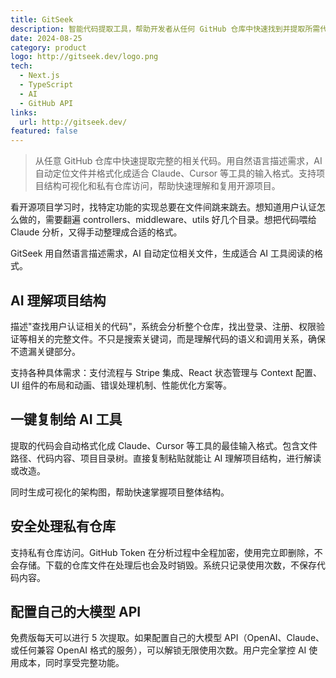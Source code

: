 ```yaml
---
title: GitSeek
description: 智能代码提取工具，帮助开发者从任何 GitHub 仓库中快速找到并提取所需代码
date: 2024-08-25
category: product
logo: http://gitseek.dev/logo.png
tech:
  - Next.js
  - TypeScript
  - AI
  - GitHub API
links:
  url: http://gitseek.dev/
featured: false
---
```


> 从任意 GitHub 仓库中快速提取完整的相关代码。用自然语言描述需求，AI 自动定位文件并格式化成适合 Claude、Cursor 等工具的输入格式。支持项目结构可视化和私有仓库访问，帮助快速理解和复用开源项目。

看开源项目学习时，找特定功能的实现总要在文件间跳来跳去。想知道用户认证怎么做的，需要翻遍 controllers、middleware、utils 好几个目录。想把代码喂给 Claude 分析，又得手动整理成合适的格式。

GitSeek 用自然语言描述需求，AI 自动定位相关文件，生成适合 AI 工具阅读的格式。

## AI 理解项目结构

描述"查找用户认证相关的代码"，系统会分析整个仓库，找出登录、注册、权限验证等相关的完整文件。不只是搜索关键词，而是理解代码的语义和调用关系，确保不遗漏关键部分。

支持各种具体需求：支付流程与 Stripe 集成、React 状态管理与 Context 配置、UI 组件的布局和动画、错误处理机制、性能优化方案等。

## 一键复制给 AI 工具

提取的代码会自动格式化成 Claude、Cursor 等工具的最佳输入格式。包含文件路径、代码内容、项目目录树。直接复制粘贴就能让 AI 理解项目结构，进行解读或改造。

同时生成可视化的架构图，帮助快速掌握项目整体结构。

## 安全处理私有仓库

支持私有仓库访问。GitHub Token 在分析过程中全程加密，使用完立即删除，不会存储。下载的仓库文件在处理后也会及时销毁。系统只记录使用次数，不保存代码内容。

## 配置自己的大模型 API

免费版每天可以进行 5 次提取。如果配置自己的大模型 API（OpenAI、Claude、或任何兼容 OpenAI 格式的服务），可以解锁无限使用次数。用户完全掌控 AI 使用成本，同时享受完整功能。
